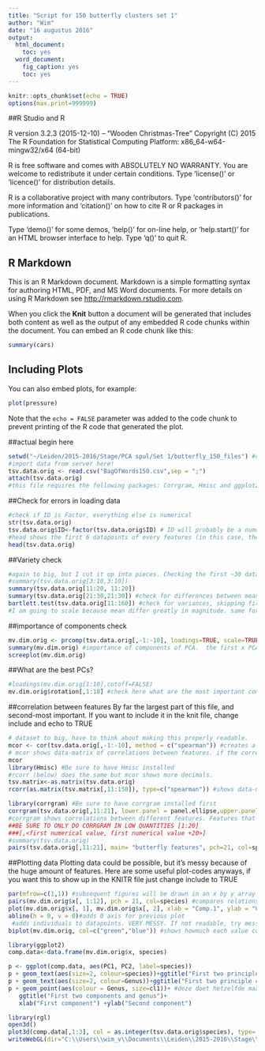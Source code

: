 ```yaml
---
title: "Script for 150 butterfly clusters set 1"
author: "Wim"
date: "16 augustus 2016"
output:
  html_document:
    toc: yes
  word_document:
    fig_caption: yes
    toc: yes
---
```


```r
knitr::opts_chunk$set(echo = TRUE)
options(max.print=999999)
```

##R Studio and R

R version 3.2.3 (2015-12-10) -- "Wooden Christmas-Tree"
Copyright (C) 2015 The R Foundation for Statistical Computing
Platform: x86_64-w64-mingw32/x64 (64-bit)

R is free software and comes with ABSOLUTELY NO WARRANTY.
You are welcome to redistribute it under certain conditions.
Type 'license()' or 'licence()' for distribution details.

R is a collaborative project with many contributors.
Type 'contributors()' for more information and
'citation()' on how to cite R or R packages in publications.

Type 'demo()' for some demos, 'help()' for on-line help, or
'help.start()' for an HTML browser interface to help.
Type 'q()' to quit R.


## R Markdown

This is an R Markdown document. Markdown is a simple formatting syntax for authoring HTML, PDF, and MS Word documents. For more details on using R Markdown see <http://rmarkdown.rstudio.com>.

When you click the **Knit** button a document will be generated that includes both content as well as the output of any embedded R code chunks within the document. You can embed an R code chunk like this:

```r
summary(cars)
```

## Including Plots

You can also embed plots, for example:

```r
plot(pressure)
```

Note that the `echo = FALSE` parameter was added to the code chunk to prevent printing of the R code that generated the plot.

##actual begin here
````r
setwd("~/Leiden/2015-2016/Stage/PCA spul/Set 1/butterfly_150_files") #change as necessary
#import data from server here!
tsv.data.orig <- read.csv("BagOfWords150.csv",sep = ";")
attach(tsv.data.orig)
#this file requires the following packages: Corrgram, Hmisc and ggplot2. Be sure to install them before working with this file.
````
##Check for errors in loading data

````r
#check if ID is Factor, everything else is numerical
str(tsv.data.orig) 
tsv.data.orig$ID<-factor(tsv.data.orig$ID) # ID will probably be a numerical value, use this to turn it into a factor.
#head shows the first 6 datapoints of every features (in this case, the first six individuals for every feature)
head(tsv.data.orig)
````

##Variety check
````r
#again to big, but I cut it up into pieces. Checking the first ~30 datapoints should be sufficient.
#summary(tsv.data.orig[3:10,3:10])
summary(tsv.data.orig[11:20, 11:20])
summary(tsv.data.orig[21:30,21:30]) #check for differences between means. If different by a factor of 5+ use scaling.
bartlett.test(tsv.data.orig[11:160]) #check for variances, skipping first ten (because they're factors). if p<0.05 variance differs greatly and we need to set cor to TRUE in the prcomp.
#I am going to scale because mean differ greatly in magnitude. same for variance.  
````
##importance of components check
````r
mv.dim.orig <- prcomp(tsv.data.orig[,-1:-10], loadings=TRUE, scale=TRUE, scores=TRUE, cor=TRUE) #creating pca dataset
summary(mv.dim.orig) #importance of components of PCA.  the first x PCA's are 75% of all variance. Here it's the first 18.
screeplot(mv.dim.orig)
````

##What are the best PCs? 
````r
#loadings(mv.dim.orig[1:10],cutoff=FALSE)
mv.dim.orig$rotation[,1:18] #check here what are the most important components for the different principle components. Gonna have to find a way to make this more readable. This is essientially what we want though. Afterwards check what the most important features are and check below for correlations.

````
##correlation between features
By far the largest part of this file, and second-most important. If you want to include it in the knit file, change include and echo to TRUE
````r
# dataset to big, have to think about making this properly readable.
mcor <- cor(tsv.data.orig[,-1:-10], method = c("spearman")) #creates a correlation-matrix and removes the first two factorial values.
# mcor shows data-matrix of correlations between features. if the correlation is high (x>0.9), check p values below. If those are significant (x<0.05) one of those two might be superfluous.
mcor
library(Hmisc) #Be sure to have Hmisc installed
#rcorr (below) does the same but mcor shows more decimals.
tsv.matrix<-as.matrix(tsv.data.orig)
rcorr(as.matrix(tsv.matrix[,11:158]), type=c("spearman")) #shows data-matrix of correlations between features (mcor) AND checks for p-value of correlations. if x<0.05, check if the correlation is high. If yes, you might wanna remove one of the two values.

library(corrgram) #Be sure to have corrgram installed first
corrgram(tsv.data.orig[,11:21], lower.panel = panel.ellipse,upper.panel = panel.conf,diag.panel = panel.density, cor.method = "spearman" )
#corrgram shows correlations between different features. Features that show high correlation between each other can have 1/2 deleted. 
##BE SURE TO ONLY DO CORRGRAM IN LOW QUANTITIES [1:20]
###[,<first numerical value, first numerical value +20>]
#summary(tsv.data.orig)
pairs(tsv.data.orig[,11:21], main= "butterfly features", pch=21, col=species) #another way to show correlations. stick to corrgram, it's probably better.
````
##Plotting data
Plotting data could be possible, but it's messy because of the huge amount of features. Here are some useful plot-codes anyways, if you want this to show up in the KNITR file just change include to TRUE
````r
par(mfrow=c(1,1)) #subsequent figures will be drawn in an x by y array
pairs(mv.dim.orig$x[, 1:12], pch = 21, col=species) #compares relationships between PC's. 19 maximum.
plot(mv.dim.orig$x[, 1], mv.dim.orig$x[, 2], xlab = "Comp.1", ylab = "Comp.2", cex = cl116) #compares relationships between a PC and a component of the PC. Replace mv.dim.orig$x with whatever PC you wanna compare, and cex= with whatever component you wanna examine.
abline(h = 0, v = 0)#adds 0 axis for previous plot
 #adds individuals to datapoints. VERY MESSY. If not readable, try messing around with cex=x
biplot(mv.dim.orig, col=c("green","blue")) #shows howmuch each value contributes to the PCA. 

library(ggplot2)
comp.data<-data.frame(mv.dim.orig$x, species)

p <- ggplot(comp.data, aes(PC1, PC2, label=species))
p + geom_text(aes(size=2, colour=species))+ggtitle("First two principle components and species") + geom_hline(yintercept=0)+geom_vline(xintercept=0) #geeft een ggplot van twee features voor twee pc's, met als label waar elke soort valt. verander colour=Genus als je genus wilt kleuren.
p + geom_text(aes(size=2, colour=Genus))+ggtitle("First two principle components and Genus") + geom_hline(yintercept=0)+geom_vline(xintercept=0) #geeft een ggplot van twee features voor twee pc's, met als label waar elke soort valt. verander colour=Genus als je genus wilt kleuren.
p + geom_point(aes(colour = Genus, size=cl1))+ #deze doet hetzelfde maar dan met puntjes i.p.v. namen
   ggtitle("First two components and genus")+
   xlab("First component") +ylab("Second component")

library(rgl)
open3d()
plot3d(comp.data[,1:3], col = as.integer(tsv.data.orig$species), type='s', size = 0.8)
writeWebGL(dir="C:\\Users\\wim_v\\Documents\\Leiden\\2015-2016\\Stage\\PCA spul\\Set 1\\butterfly_150_files", width=700, filename=file.path("C:\\Users\\wim_v\\Documents\\Leiden\\2015-2016\\Stage\\PCA spul\\Set 1\\butterfly_150_files", "3dplot_150_set1.html")); browseURL(file.path("C:\\Users\\wim_v\\Documents\\Leiden\\2015-2016\\Stage\\PCA spul\\Set 1\\butterfly_150_files", '3dplot_150_set1.html'))
````

